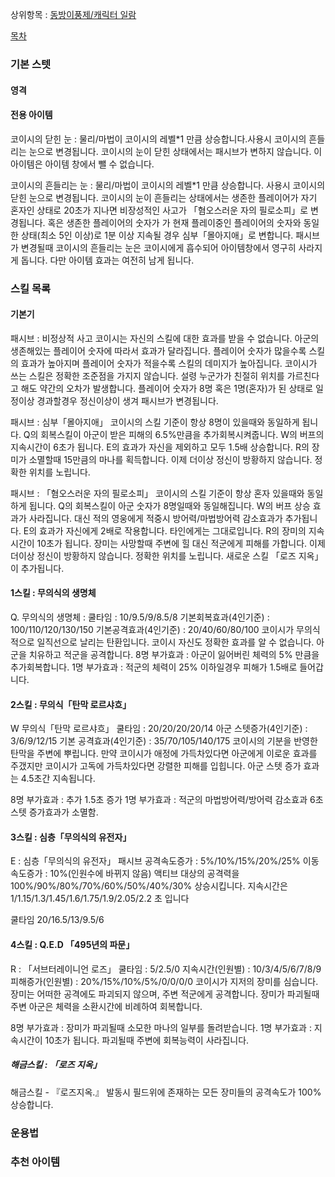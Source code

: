 상위항목 : [[동방이풍제/캐릭터 일람]]




[[목차]]


=== 기본 스텟 ===




==== 영격 ====




==== 전용 아이템 ====



코이시의 닫힌 눈 : 물리/마법이 코이시의 레벨*1 만큼 상승합니다.사용시 코이시의 흔들리는 눈으로 변경됩니다. 코이시의 눈이 닫힌 상태에서는 패시브가 변하지 않습니다. 이 아이템은 아이템 창에서 뺄 수 없습니다.

코이시의 흔들리는 눈 : 물리/마법이 코이시의 레벨*1 만큼 상승합니다. 사용시 코이시의 닫힌 눈으로 변경됩니다. 코이시의 눈이 흔들리는 상태에서는 생존한 플레이어가 자기 혼자인 상태로 20초가 지나면 비장성적인 사고가 「혐오스러운 자의 필로소피」로 변경됩니다. 혹은 생존한 플레이어의 숫자가 가 현재 플레이중인 플레이어의 숫자와 동일한 상태(최소 5인 이상)로 1분 이상 지속될 경우 심부「몰아지애」로 변합니다.
패시브가 변경될때 코이시의 흔들리는 눈은 코이시에게 흡수되어 아이템창에서 영구히 사라지게 돕니다. 다만 아이템 효과는 여전히 남게 됩니다.



=== 스킬 목록 ===


==== 기본기 ====


패시브 : 비정상적 사고
코이시는 자신의 스킬에 대한 효과를 받을 수 없습니다.
아군의 생존해있는 플레이어 숫자에 따라서 효과가 달라집니다.
플레이어 숫자가 많을수록 스킬의 효과가 높아지며
플레이어 숫자가 적을수록 스킬의 데미지가 높아집니다.
코이시가 쓰는 스킬은 정확한 조준점을 가지지 않습니다. 설령 누군가가 친절히 위치를 가르친다고 해도 약간의 오차가 발생합니다.
플레이어 숫자가 8명 혹은 1명(혼자)가 된 상태로 일정이상 경과할경우 정신이상이 생겨 패시브가 변경됩니다. 


패시브 : 심부「몰아지애」
코이시의 스킬 기준이 항상 8명이 있을때와 동일하게 됩니다.
Q의 회복스킬이 아군이 받은 피해의 6.5%만큼을 추가회복시켜줍니다.
W의 버프의 지속시간이 6초가 됩니다.
E의 효과가 자신을 제외하고 모두 1.5배 상승합니다.
R의 장미가 소멸할때 15만큼의 마나를 획득합니다.
이제 더이상 정신이 방황하지 않습니다. 정확한 위치를 노립니다.



패시브 : 「혐오스러운 자의 필로소피」
코이시의 스킬 기준이 항상 혼자 있을때와 동일하게 됩니다.
Q의 회복스킬이 아군 숫자가 8명일때와 동일해집니다.
W의 버프 상승 효과가 사라집니다. 대신 적의 영웅에게 적중시 방어력/마법방어력 감소효과가 추가됩니다.
E의 효과가 자신에게 2배로 작용합니다. 타인에게는 그대로입니다.
R의 장미의 지속시간이 10초가 됩니다. 장미는 사망할때 주변에 힐 대신 적군에게 피해를 가합니다.
이제 더이상 정신이 방황하지 않습니다. 정확한 위치를 노립니다.
새로운 스킬 「로즈 지옥」이 추가됩니다.


==== 1스킬 : 무의식의 생명체 ====


Q. 무의식의 생명체  :
쿨타임 : 10/9.5/9/8.5/8
기본회복효과(4인기준) : 100/110/120/130/150
기본공격효과(4인기준) : 20/40/60/80/100
코이시가 무의식적으로 일직선으로 날리는 탄환입니다. 코이시 자신도 정확한 효과를 알 수 없습니다. 아군을 치유하고 적군을 공격합니다.
8명 부가효과 : 아군이 잃어버린 체력의 5% 만큼을 추가회복합니다.
1명 부가효과 : 적군의 체력이 25% 이하일경우 피해가 1.5배로 들어갑니다.


==== 2스킬 : 무의식「탄막 로르샤흐」 ====


W 무의식「탄막 로르샤흐」
쿨타임 : 20/20/20/20/14
아군 스텟증가(4인기준) : 3/6/9/12/15
기본 공격효과(4인기준) : 35/70/105/140/175
코이시의 기분을 반영한 탄막을 주변에 뿌립니다. 만약 코이시가 애정에 가득차있다면 아군에게 이로운 효과를 주갰지만 코이시가 고독에 가득차있다면 강렬한 피해를 입힙니다. 아군 스텟 증가 효과는 4.5초간 지속됩니다.


8명 부가효과 : 추가 1.5초 증가
1명 부가효과 : 적군의 마법방어력/방어력 감소효과 6초 스텟 증가효과가 소멸함.


==== 3스킬 : 심층「무의식의 유전자」 ====


E : 심층「무의식의 유전자」
패시브
공격속도증가 : 5%/10%/15%/20%/25%
이동속도증가 : 10%(인원수에 바뀌지 않음)
액티브
대상의 공격력을 100%/90%/80%/70%/60%/50%/40%/30% 상승시킵니다.
지속시간은 1/1.15/1.3/1.45/1.6/1.75/1.9/2.05/2.2 초 입니다


쿨타임 20/16.5/13/9.5/6


==== 4스킬 : Q.E.D 「495년의 파문」 ====


R : 「서브터레이니언 로즈」
쿨타임 : 5/2.5/0
지속시간(인원별) : 10/3/4/5/6/7/8/9
피해증가(인원별) : 20%/15%/10%/5%/0/0/0/0
코이시가 지저의 장미를 심습니다. 장미는 어떠한 공격에도 파괴되지 않으며, 주변 적군에게 공격합니다. 장미가 파괴될때 주변 아군은 체력을 소환시간에 비례하여 회복합니다. 
 
8명 부가효과 : 장미가 파괴될때 소모한 마나의 일부를 돌려받습니다.
1명 부가효과 : 지속시간이 10초가 됩니다. 파괴될때 주변에 회복능력이 사라집니다.


===== 해금스킬 : 「로즈 지옥」 =====


해금스킬 - 『로즈지옥.』
발동시 필드위에 존재하는 모든 장미들의 공격속도가 100% 상승합니다.


=== 운용법 ===


=== 추천 아이템 ===

